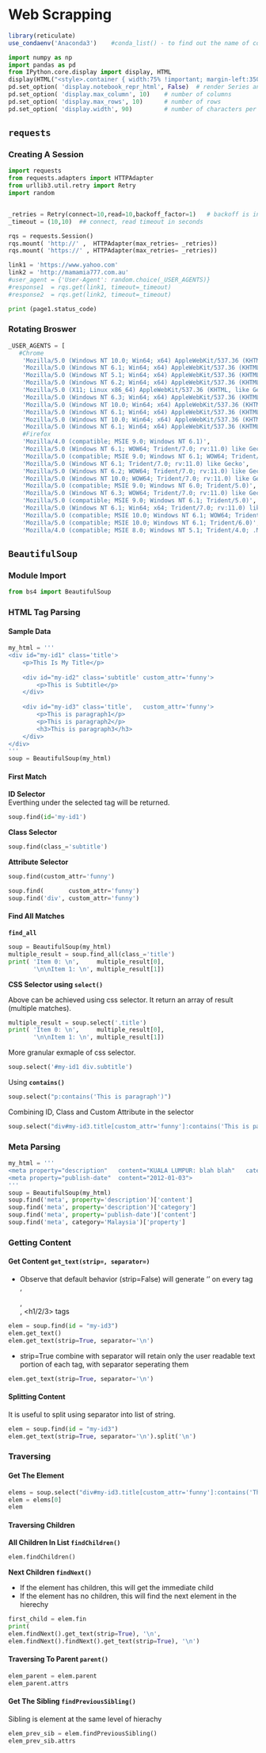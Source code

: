 # Web Scrapping

```r
library(reticulate)
use_condaenv('Anaconda3')    #conda_list() - to find out the name of conda environment
```

```python
import numpy as np
import pandas as pd
from IPython.core.display import display, HTML
display(HTML("<style>.container { width:75% !important; margin-left:350px; }</style>"))
pd.set_option( 'display.notebook_repr_html', False)  # render Series and DataFrame as text, not HTML
pd.set_option( 'display.max_column', 10)    # number of columns
pd.set_option( 'display.max_rows', 10)      # number of rows
pd.set_option( 'display.width', 90)         # number of characters per row
```


## `requests`


### Creating A Session

```python
import requests
from requests.adapters import HTTPAdapter
from urllib3.util.retry import Retry
import random


_retries = Retry(connect=10,read=10,backoff_factor=1)   # backoff is incremental interval in seconds between retries
_timeout = (10,10)  ## connect, read timeout in seconds

rqs = requests.Session()
rqs.mount( 'http://' ,  HTTPAdapter(max_retries= _retries))
rqs.mount( 'https://' , HTTPAdapter(max_retries= _retries))
```


```python
link1 = 'https://www.yahoo.com'
link2 = 'http://mamamia777.com.au'
#user_agent = {'User-Agent': random.choice(_USER_AGENTS)}
#response1  = rqs.get(link1, timeout=_timeout)
#response2  = rqs.get(link2, timeout=_timeout)  
```


```python
print (page1.status_code)
```

### Rotating Broswer

```python
_USER_AGENTS = [
   #Chrome
    'Mozilla/5.0 (Windows NT 10.0; Win64; x64) AppleWebKit/537.36 (KHTML, like Gecko) Chrome/60.0.3112.113 Safari/537.36',
    'Mozilla/5.0 (Windows NT 6.1; Win64; x64) AppleWebKit/537.36 (KHTML, like Gecko) Chrome/60.0.3112.90 Safari/537.36',
    'Mozilla/5.0 (Windows NT 5.1; Win64; x64) AppleWebKit/537.36 (KHTML, like Gecko) Chrome/60.0.3112.90 Safari/537.36',
    'Mozilla/5.0 (Windows NT 6.2; Win64; x64) AppleWebKit/537.36 (KHTML, like Gecko) Chrome/60.0.3112.90 Safari/537.36',
    'Mozilla/5.0 (X11; Linux x86_64) AppleWebKit/537.36 (KHTML, like Gecko) Chrome/44.0.2403.157 Safari/537.36',
    'Mozilla/5.0 (Windows NT 6.3; Win64; x64) AppleWebKit/537.36 (KHTML, like Gecko) Chrome/60.0.3112.113 Safari/537.36',
    'Mozilla/5.0 (Windows NT 10.0; Win64; x64) AppleWebKit/537.36 (KHTML, like Gecko) Chrome/57.0.2987.133 Safari/537.36',
    'Mozilla/5.0 (Windows NT 6.1; Win64; x64) AppleWebKit/537.36 (KHTML, like Gecko) Chrome/57.0.2987.133 Safari/537.36',
    'Mozilla/5.0 (Windows NT 10.0; Win64; x64) AppleWebKit/537.36 (KHTML, like Gecko) Chrome/55.0.2883.87 Safari/537.36',
    'Mozilla/5.0 (Windows NT 6.1; Win64; x64) AppleWebKit/537.36 (KHTML, like Gecko) Chrome/55.0.2883.87 Safari/537.36',
    #Firefox
    'Mozilla/4.0 (compatible; MSIE 9.0; Windows NT 6.1)',
    'Mozilla/5.0 (Windows NT 6.1; WOW64; Trident/7.0; rv:11.0) like Gecko',
    'Mozilla/5.0 (compatible; MSIE 9.0; Windows NT 6.1; WOW64; Trident/5.0)',
    'Mozilla/5.0 (Windows NT 6.1; Trident/7.0; rv:11.0) like Gecko',
    'Mozilla/5.0 (Windows NT 6.2; WOW64; Trident/7.0; rv:11.0) like Gecko',
    'Mozilla/5.0 (Windows NT 10.0; WOW64; Trident/7.0; rv:11.0) like Gecko',
    'Mozilla/5.0 (compatible; MSIE 9.0; Windows NT 6.0; Trident/5.0)',
    'Mozilla/5.0 (Windows NT 6.3; WOW64; Trident/7.0; rv:11.0) like Gecko',
    'Mozilla/5.0 (compatible; MSIE 9.0; Windows NT 6.1; Trident/5.0)',
    'Mozilla/5.0 (Windows NT 6.1; Win64; x64; Trident/7.0; rv:11.0) like Gecko',
    'Mozilla/5.0 (compatible; MSIE 10.0; Windows NT 6.1; WOW64; Trident/6.0)',
    'Mozilla/5.0 (compatible; MSIE 10.0; Windows NT 6.1; Trident/6.0)',
    'Mozilla/4.0 (compatible; MSIE 8.0; Windows NT 5.1; Trident/4.0; .NET CLR 2.0.50727; .NET CLR 3.0.4506.2152; .NET CLR 3.5.30729)']
```


## `BeautifulSoup`

### Module Import

```python
from bs4 import BeautifulSoup
```

### HTML Tag Parsing 

#### Sample Data

```python
my_html = '''
<div id="my-id1" class='title'> 
    <p>This Is My Title</p>
    
    <div id="my-id2" class='subtitle' custom_attr='funny'>
        <p>This is Subtitle</p>
    </div>
    
    <div id="my-id3" class='title',   custom_attr='funny'>
        <p>This is paragraph1</p>
        <p>This is paragraph2</p>
        <h3>This is paragraph3</h3>
    </div>
</div>
'''
soup = BeautifulSoup(my_html)
```

#### First Match

**ID Selector**  
Everthing under the selected tag will be returned.

```python
soup.find(id='my-id1')
```

**Class Selector**

```python
soup.find(class_='subtitle')
```

**Attribute Selector**

```python
soup.find(custom_attr='funny')
```

```python
soup.find(       custom_attr='funny')
soup.find('div', custom_attr='funny')
```


#### Find All Matches

**`find_all`**  

```python
soup = BeautifulSoup(my_html)
multiple_result = soup.find_all(class_='title')
print( 'Item 0: \n',     multiple_result[0],
       '\n\nItem 1: \n', multiple_result[1])
```

**CSS Selector using `select()`**  

Above can be achieved using css selector. It return an array of result (multiple matches).

```python
multiple_result = soup.select('.title')
print( 'Item 0: \n',     multiple_result[0],
       '\n\nItem 1: \n', multiple_result[1])
```

More granular exmaple of css selector.

```python
soup.select('#my-id1 div.subtitle')
```

Using **`contains()`**

```python
soup.select("p:contains('This is paragraph')")
```
Combining ID, Class and Custom Attribute in the selector

```python
soup.select("div#my-id3.title[custom_attr='funny']:contains('This is paragraph')")
```

### Meta Parsing

```python
my_html = '''
<meta property="description"   content="KUALA LUMPUR: blah blah"   category="Malaysia">
<meta property="publish-date"  content="2012-01-03">
'''
soup = BeautifulSoup(my_html)
soup.find('meta', property='description')['content']
soup.find('meta', property='description')['category']
soup.find('meta', property='publish-date')['content']
soup.find('meta', category='Malaysia')['property']
```

### Getting Content 

#### Get Content `get_text(strip=, separator=)`

- Observe that default behavior (strip=False) will generate '\n' on every tag <div>, <p>, <br>, <h1/2/3> tags 

```python
elem = soup.find(id = "my-id3")
elem.get_text()
elem.get_text(strip=True, separator='\n')
```
- strip=True combine with separator will retain only the user readable text portion of each tag, with separator seperating them

```python
elem.get_text(strip=True, separator='\n')
```

#### Splitting Content

It is useful to split using separator into list of string.

```python
elem = soup.find(id = "my-id3")
elem.get_text(strip=True, separator='\n').split('\n')
```

### Traversing

#### Get The Element

```python
elems = soup.select("div#my-id3.title[custom_attr='funny']:contains('This is paragraph')")
elem = elems[0]
elem
```

#### Traversing Children

**All Children In List  `findChildren()`**

```python
elem.findChildren()
```

**Next Children `findNext()`**  

- If the element has children, this will get the immediate child  
- If the element has no children, this will find the next element in the hierechy  

```python
first_child = elem.fin
print( 
elem.findNext().get_text(strip=True), '\n', 
elem.findNext().findNext().get_text(strip=True), '\n')
```

#### Traversing To Parent `parent()`

```python
elem_parent = elem.parent
elem_parent.attrs
```

#### Get The Sibling `findPreviousSibling()`

Sibling is element at the same level of hierachy

```python
elem_prev_sib = elem.findPreviousSibling()
elem_prev_sib.attrs
```

